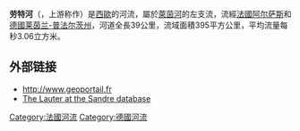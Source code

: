 {{noteTA
|G1=法国地名
|G2=德国地名
}}
{{Infobox river
  | name              = 劳特河<br>Lauter 
  | image             = Scheibenhard Lauter 273.jpg
  | image_caption     = 法国[[沙伊伯纳德|沙伊伯纳德]]（Scheibenhard）与德国[[沙伊本哈特|沙伊本哈特]]（Scheibenhardt）之间的劳特河
  | source1_location  = [[普法尔茨林山|普法尔茨林山]]
  | mouth_location    = [[莱茵河|莱茵河]]
  | mouth_coordinates = {{coord|48|59|6|N|8|16|4|E|name=Rhine-Lauter|display=inline,title}}
  | progression       = {{RRhine}}
  | subdivision_type1 = [[世界政區索引|国家]]
  | subdivision_name1 = {{GER}}<br>{{FR}}
  | length            = {{convert|55|km|mi|abbr=on}}
  | source1_elevation = 
  | discharge1_avg    = 
  | basin_size        = 
}}

'''劳特河'''（{{lang-de|Lauter}}，上游称作{{lang|de|Wieslauter}}）是[[西歐|西歐]]的河流，屬於[[萊茵河|萊茵河]]的左支流，流經[[法國|法國]][[阿尔萨斯|阿尔萨斯]]和[[德國|德國]][[莱茵兰-普法尔茨|莱茵兰-普法尔茨州]]，河道全長39公里，流域面積395平方公里，平均流量每秒3.06立方米。

==外部链接==
* http://www.geoportail.fr{{Wayback|url=http://www.geoportail.fr/ |date=20101215171356 }}
* [http://sandre.eaufrance.fr/app/chainage/courdo/htm/A38-0200.php?cg=A38-0200 The Lauter at the Sandre database]

{{Authority control}}
{{France-geo-stub}}
{{Germany-geo-stub}}
[[Category:法國河流|Category:法國河流]]
[[Category:德國河流|Category:德國河流]]